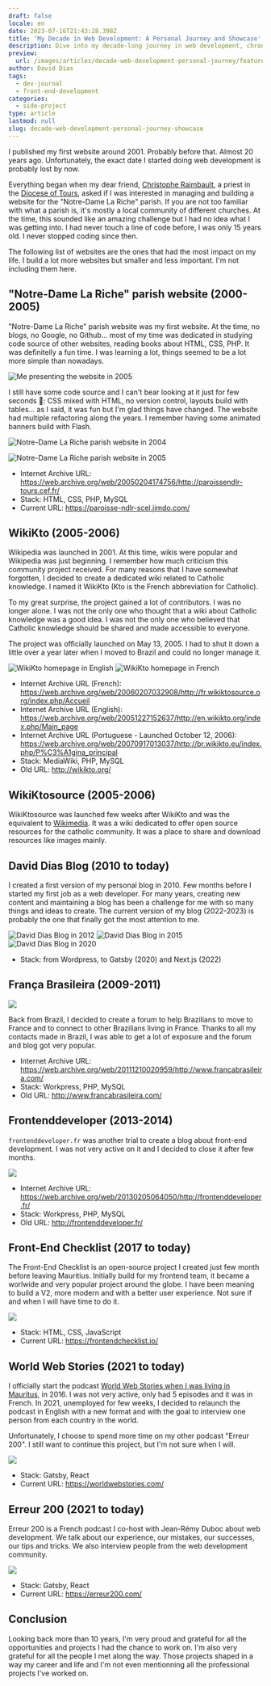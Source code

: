 ```yaml
---
draft: false
locale: en
date: 2023-07-16T21:43:28.398Z
title: 'My Decade in Web Development: A Personal Journey and Showcase'
description: Dive into my decade-long journey in web development, chronicling key projects that have shaped my career.
preview:
  url: /images/articles/decade-web-development-personal-journey/featured.jpg
author: David Dias
tags:
  - dev-journal
  - front-end-development
categories:
  - side-project
type: article
lastmod: null
slug: decade-web-development-personal-journey-showcase
---
```


I published my first website around 2001. Probably before that. Almost 20 years ago. Unfortunately, the exact date I started doing web development is probably lost by now.

Everything began when my dear friend, [Christophe Raimbault](https://www.la-croix.com/Religion/Catholicisme/France/Pere-Christophe-Raimbault-Il-faut-vivre-lEvangile-pouvoir-transmettre-2018-05-20-1200940389), a priest in the [Diocese of Tours](https://en.wikipedia.org/wiki/Roman_Catholic_Archdiocese_of_Tours), asked if I was interested in managing and building a website for the "Notre-Dame La Riche" parish. If you are not too familiar with what a parish is, it's mostly a local community of different churches. At the time, this sounded like an amazing challenge but I had no idea what I was getting into. I had never touch a line of code before, I was only 15 years old. I never stopped coding since then.

The following list of websites are the ones that had the most impact on my life. I build a lot more websites but smaller and less important. I'm not including them here.

## "Notre-Dame La Riche" parish website (2000-2005)

"Notre-Dame La Riche" parish website was my first website. At the time, no blogs, no Google, no Github... most of my time was dedicated in studying code source of other websites, reading books about HTML, CSS, PHP. It was definitelly a fun time. I was learning a lot, things seemed to be a lot more simple than nowadays.

![](/images/articles/decade-web-development-personal-journey/david-dias-present-ndlr.jpg 'Me presenting the website in 2005')

I still have some code source and I can't bear looking at it just for few seconds 🤣: CSS mixed with HTML, no version control, layouts build with tables... as I said, it was fun but I'm glad things have changed. The website had multiple refactoring along the years. I remember having some animated banners build with Flash.

![](/images/articles/decade-web-development-personal-journey/paroisse-ndrl-2004.jpg 'Notre-Dame La Riche parish website in 2004')

![](/images/articles/decade-web-development-personal-journey/paroisse-ndlr-2005.jpg 'Notre-Dame La Riche parish website in 2005')

- Internet Archive URL: https://web.archive.org/web/20050204174756/http://paroissendlr-tours.cef.fr/
- Stack: HTML, CSS, PHP, MySQL
- Current URL: https://paroisse-ndlr-scel.jimdo.com/

## WikiKto (2005-2006)

Wikipedia was launched in 2001. At this time, wikis were popular and Wikipedia was just beginning. I remember how much criticism this community project received. For many reasons that I have somewhat forgotten, I decided to create a dedicated wiki related to Catholic knowledge. I named it WikiKto (Kto is the French abbreviation for Catholic).

To my great surprise, the project gained a lot of contributors. I was no longer alone. I was not the only one who thought that a wiki about Catholic knowledge was a good idea. I was not the only one who believed that Catholic knowledge should be shared and made accessible to everyone.

The project was officially launched on May 13, 2005. I had to shut it down a little over a year later when I moved to Brazil and could no longer manage it.

![](/images/articles/decade-web-development-personal-journey/wikikto-en.jpg 'WikiKto homepage in English')
![](/images/articles/decade-web-development-personal-journey/wikikto-fr.jpg 'WikiKto homepage in French')

- Internet Archive URL (French): https://web.archive.org/web/20060207032908/http://fr.wikiktosource.org/index.php/Accueil
- Internet Archive URL (English): https://web.archive.org/web/20051227152637/http://en.wikikto.org/index.php/Main_page
- Internet Archive URL (Portuguese - Launched October 12, 2006): https://web.archive.org/web/20070917013037/http://br.wikikto.eu/index.php/P%C3%A1gina_principal
- Stack: MediaWiki, PHP, MySQL
- Old URL: http://wikikto.org/

## WikiKtosource (2005-2006)

WikiKtosource was launched few weeks after WikiKto and was the equivalent to [Wikimedia](https://meta.wikimedia.org/wiki/Main_Page). It was a wiki dedicated to offer open source resources for the catholic community. It was a place to share and download resources like images mainly.

## David Dias Blog (2010 to today)

I created a first version of my personal blog in 2010. Few months before I started my first job as a web developer. For many years, creating new content and maintaining a blog has been a challenge for me with so many things and ideas to create. The current version of my blog (2022-2023) is probably the one that finally got the most attention to me.

![](/images/articles/decade-web-development-personal-journey/david-dias-blog-2012.jpg 'David Dias Blog in 2012')
![](/images/articles/decade-web-development-personal-journey/david-dias-blog-2015.jpg 'David Dias Blog in 2015')
![](/images/articles/decade-web-development-personal-journey/david-dias-blog-2020.jpg 'David Dias Blog in 2020')

- Stack: from Wordpress, to Gatsby (2020) and Next.js (2022)

## França Brasileira (2009-2011)

![](/images/articles/decade-web-development-personal-journey/franca-brasileira-logo.jpg)

Back from Brazil, I decided to create a forum to help Brazilians to move to France and to connect to other Brazilians living in France. Thanks to all my contacts made in Brazil, I was able to get a lot of exposure and the forum and blog got very popular.

- Internet Archive URL: https://web.archive.org/web/20111210020959/http://www.francabrasileira.com/
- Stack: Workpress, PHP, MySQL
- Old URL: http://www.francabrasileira.com/

## Frontenddeveloper (2013-2014)

`frontenddeveloper.fr` was another trial to create a blog about front-end development. I was not very active on it and I decided to close it after few months.

![](/images/articles/decade-web-development-personal-journey/frontenddev-fr.jpg)

- Internet Archive URL: https://web.archive.org/web/20130205064050/http://frontenddeveloper.fr/
- Stack: Workpress, PHP, MySQL
- Old URL: http://frontenddeveloper.fr/

## Front-End Checklist (2017 to today)

The Front-End Checklist is an open-source project I created just few month before leaving Mauritius. Initially build for my frontend team, it became a worlwide and very popular project around the globe. I have been meaning to build a V2, more modern and with a better user experience. Not sure if and when I will have time to do it.

![](/images/articles/decade-web-development-personal-journey/frontendchecklist.jpg)

- Stack: HTML, CSS, JavaScript
- Current URL: https://frontendchecklist.io/

## World Web Stories (2021 to today)

I officially start the podcast [World Web Stories when I was living in Mauritus](https://www.youtube.com/watch?v=qYtcNF7cuGU&list=PLVrgPXb9LZwjRK2cL1uQ0IllT9Ljokxrz), in 2016. I was not very active, only had 5 episodes and it was in French. In 2021, unemployed for few weeks, I decided to relaunch the podcast in English with a new format and with the goal to interview one person from each country in the world.

Unfortunately, I choose to spend more time on my other podcast "Erreur 200". I still want to continue this project, but I'm not sure when I will.

![](/images/articles/decade-web-development-personal-journey/worldwebstories-podcast.jpg)

- Stack: Gatsby, React
- Current URL: https://worldwebstories.com/

## Erreur 200 (2021 to today)

Erreur 200 is a French podcast I co-host with Jean-Rémy Duboc about web development. We talk about our experience, our mistakes, our successes, our tips and tricks. We also interview people from the web development community.

![](/images/articles/decade-web-development-personal-journey/erreur-200.jpg)

- Stack: Gatsby, React
- Current URL: https://erreur200.com/

## Conclusion

Looking back more than 10 years, I'm very proud and grateful for all the opportunities and projects I had the chance to work on. I'm also very grateful for all the people I met along the way. Those projects shaped in a way my career and life and I'm not even mentionning all the professional projects I've worked on.
